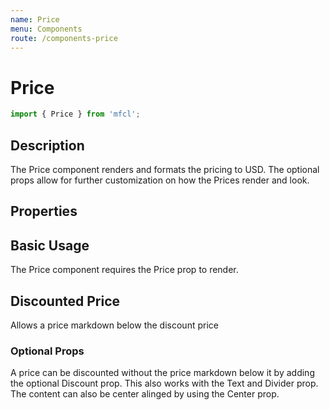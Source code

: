 ```yaml
---
name: Price
menu: Components
route: /components-price
---
```



# Price

```javascript
import { Price } from 'mfcl';
```

## Description
The Price component renders and formats the pricing to USD. The optional props allow for further customization on how 
the Prices render and look.

## Properties

<Props of={Price} />

## Basic Usage
The Price component requires the Price prop to render.

<Playground>
  <Price price={3500} />
</Playground>

## Discounted Price
Allows a price markdown below the discount price

<Playground>
  <Price discountPrice={1400} price={3500} />
</Playground>

### Optional Props
A price can be discounted without the price markdown below it by adding the optional Discount prop. This also works with the Text and Divider prop. The content can also be center alinged by using the Center prop.

<Playground>
  <Price discount price={3500} />
  <Price text='Queen For' discount price={3500} />
  <Price text='Queen' divider discount price={3500} />
  <Price center text='Queen' divider discountPrice={1400} price={3500} />
</Playground>